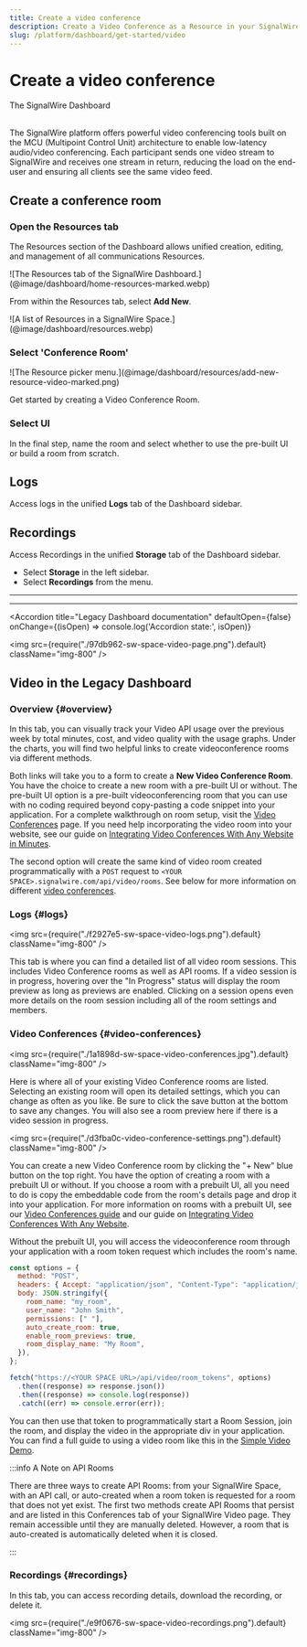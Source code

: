 ```yaml
---
title: Create a video conference
description: Create a Video Conference as a Resource in your SignalWire Dashboard.
slug: /platform/dashboard/get-started/video
---
```


# Create a video conference

<Subtitle>The SignalWire Dashboard</Subtitle><br/><br/>


The SignalWire platform offers powerful video conferencing tools 
built on the MCU (Multipoint Control Unit) architecture to enable low-latency audio/video conferencing. 
Each participant sends one video stream to SignalWire and receives one stream in return,
reducing the load on the end-user and ensuring all clients see the same video feed. 

## Create a conference room

<Steps>

### Open the Resources tab

<div className="row">

  <div className="col col--6">
  
  </div>
  
  <div className="col col--6">
  
  </div>
  
</div>

The Resources section of the Dashboard allows unified creation, editing, and management of all communications Resources.

<Frame caption="Create and manage all Resources from the SignalWire Dashboard.">
![The Resources tab of the SignalWire Dashboard.](@image/dashboard/home-resources-marked.webp)
</Frame>

From within the Resources tab, select **Add New**.

<div className="row">
<div className="col col--6">

<Frame>
![A list of Resources in a SignalWire Space.](@image/dashboard/resources.webp)
</Frame>

</div>
<div className="col col--6">
<ResourcesCard />
</div>
</div>

### Select 'Conference Room' 

<Frame caption="Select 'Conference Room' from the Resources menu.">
![The Resource picker menu.](@image/dashboard/resources/add-new-resource-video-marked.png)
</Frame>

Get started by creating a Video Conference Room.

### Select UI

In the final step, name the room and select whether to use the pre-built UI or build a room from scratch.

</Steps>

## Logs

Access logs in the unified **Logs** tab of the Dashboard sidebar.

## Recordings

Access Recordings in the unified **Storage** tab of the Dashboard sidebar.

- Select **Storage** in the left sidebar.
- Select **Recordings** from the menu.

---

<NewLegacy />

---

<Accordion 
  title="Legacy Dashboard documentation"
  defaultOpen={false}
  onChange={(isOpen) => console.log('Accordion state:', isOpen)}
>

<img src={require("./97db962-sw-space-video-page.png").default} className="img-800" />

## Video in the Legacy Dashboard

### Overview {#overview}

In this tab, you can visually track your Video API usage over the previous week 
by total minutes, cost, and video quality with the usage graphs. 
Under the charts, you will find two helpful links to create videoconference rooms via different methods.

Both links will take you to a form to create a **New Video Conference Room**. 
You have the choice to create a new room with a pre-built UI or without. 
The pre-built UI option is a pre-built videoconferencing room that you can use with no coding required beyond copy-pasting a code snippet into your application. 
For a complete walkthrough on room setup, visit the [Video Conferences](/video/getting-started/video-conferences) page. 
If you need help incorporating the video room into your website, see our guide on 
[Integrating Video Conferences With Any Website in Minutes](/video/getting-started/creating-a-video-room).

The second option will create the same kind of video room created programmatically with a `POST` request to `<YOUR SPACE>.signalwire.com/api/video/rooms`. 
See below for more information on different [video conferences](#video-conferences).

### Logs {#logs}

<img src={require("./f2927e5-sw-space-video-logs.png").default} className="img-800" />

This tab is where you can find a detailed list of all video room sessions. This includes Video Conference rooms as well as API rooms. 
If a video session is in progress, hovering over the "In Progress" status will display the room preview as long as previews are enabled. 
Clicking on a session opens even more details on the room session including all of the room settings and members.

### Video Conferences {#video-conferences}

<img
  src={require("./1a1898d-sw-space-video-conferences.jpg").default}
  className="img-800"
/>

Here is where all of your existing Video Conference rooms are listed. Selecting an existing room will open its detailed settings, which you can change as often as you like. 
Be sure to click the save button at the bottom to save any changes. You will also see a room preview here if there is a video session in progress.

<img
  src={require("./d3fba0c-video-conference-settings.png").default}
  className="img-800"
/>

You can create a new Video Conference room by clicking the "+ New" blue button on the top right. 
You have the option of creating a room with a prebuilt UI or without. 
If you choose a room with a prebuilt UI, all you need to do is copy the embeddable code from the room's details page and drop it into your application. 
For more information on rooms with a prebuilt UI, see our [Video Conferences guide](/video/getting-started/video-conferences) and our guide on 
[Integrating Video Conferences With Any Website](/video/getting-started/creating-a-video-room).

Without the prebuilt UI, you will access the videoconference room through your application with a room token request which includes the room's name.

```js
const options = {
  method: "POST",
  headers: { Accept: "application/json", "Content-Type": "application/json" },
  body: JSON.stringify({
    room_name: "my_room",
    user_name: "John Smith",
    permissions: [" "],
    auto_create_room: true,
    enable_room_previews: true,
    room_display_name: "My Room",
  }),
};

fetch("https://<YOUR SPACE URL>/api/video/room_tokens", options)
  .then((response) => response.json())
  .then((response) => console.log(response))
  .catch((err) => console.error(err));
```

You can then use that token to programmatically start a Room Session, join the room, and display the video in the appropriate div in your application. 
You can find a full guide to using a video room like this in the [Simple Video Demo](/video/getting-started/simple-video-demo).

:::info A Note on API Rooms

There are three ways to create API Rooms: from your SignalWire Space, with an API call, or auto-created when a room token is requested for a room that does not yet exist. 
The first two methods create API Rooms that persist and are listed in this Conferences tab of your SignalWire Video page. 
They remain accessible until they are manually deleted. 
However, a room that is auto-created is automatically deleted when it is closed.

:::

### Recordings {#recordings}

In this tab, you can access recording details, download the recording, or delete it.

<img
  src={require("./e9f0676-sw-space-video-recordings.png").default}
  className="img-800"
/>

</Accordion>
